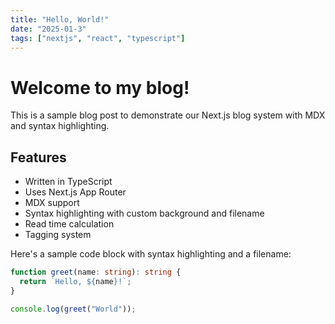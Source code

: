 ```yaml
---
title: "Hello, World!"
date: "2025-01-3"
tags: ["nextjs", "react", "typescript"]
---
```


# Welcome to my blog!

This is a sample blog post to demonstrate our Next.js blog system with MDX and syntax highlighting.

## Features

- Written in TypeScript
- Uses Next.js App Router
- MDX support
- Syntax highlighting with custom background and filename
- Read time calculation
- Tagging system

Here's a sample code block with syntax highlighting and a filename:

```typescript filename="greet.ts"
function greet(name: string): string {
  return `Hello, ${name}!`;
}

console.log(greet("World"));
```
